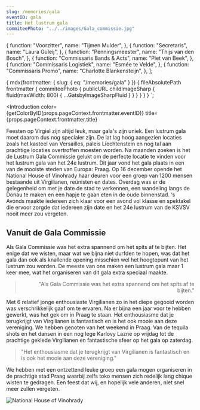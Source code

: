 ```yaml
---
slug: /memories/gala
eventID: gala
title: Het lustrum gala
commiteePhoto: "../../images/Gala_commissie.jpg"
---
```


  {
    function: "Voorzitter",
    name: "Tijmen Mulder",
  },
  {
    function: "Secretaris",
    name: "Laura Guleij",
  },
  {
    function: "Penningsmeester",
    name: "Thijs van den Bosch",
  },
  {
    function: "Commissaris Bands & Acts",
    name: "Piet van Beek",
  },
  {
    function: "Commissaris Logistiek",
    name: "Esmée te Velde",
  },
  {
    function: "Commissaris Promo",
    name: "Charlotte Blankensteijn",
  },
];


  {
    mdx(frontmatter: { slug: { eq: "/memories/gala" } }) {
      fileAbsolutePath
      frontmatter {
        commiteePhoto {
          publicURL
          childImageSharp {
            fluid(maxWidth: 800) {
              ...GatsbyImageSharpFluid
            }
          }
        }
      }
    }
  }
`;

<Introduction
  color={getColorByID(props.pageContext.frontmatter.eventID)}
  title={props.pageContext.frontmatter.title}
>
  Feesten op Virgiel zijn altijd leuk, maar gala's zijn uniek. Een lustrum gala
  moet daarom dus nog specialer zijn. De lat lag hoog aangezien locaties zoals
  het kasteel van Versailles, paleis Liechtenstein en nog tal aan prachtige
  locaties overtroffen moesten worden. Na maanden zoeken is het de Lustrum Gala
  Commissie gelukt om de perfecte locatie te vinden voor het lustrum gala van
  het 24e lustrum. Dit jaar vond het gala plaats in een van de mooiste steden
  van Europa: Praag. Op 16 december opende het National House of Vinohrady haar
  deuren voor een groep van 1200 mensen bestaande uit Virgilianen, reünisten en
  dates. Overdag was er de gelegenheid om met je date de stad te verkennen, een
  wandeling langs de Donau te maken en een hapje te gaan eten in de oude
  binnenstad. ‘s Avonds maakte iedereen zich klaar voor een avond vol klasse en
  spektakel die ervoor zorgde dat iedereen zijn date en het 24e lustrum van de
  KSVSV nooit meer zou vergeten.
</Introduction>

<Committee
  commiteeName="Gala Commissie"
  members={commissie}
  image={props.data.mdx.frontmatter.commiteePhoto}
/>

<MediaHighlighter event={props.pageContext.frontmatter.eventID} />

## Vanuit de Gala Commissie

Als Gala Commissie was het extra spannend om het spits af te bijten. Het enige
dat we wisten, maar wat we bijna niet durfden te hopen, was dat het gala dan
ook als knallende opening misschien wel het hoogtepunt van het lustrum zou
worden. De meeste van ons maken een lustrum gala maar 1 keer mee, wat het
organiseren van dit gala extra speciaal maakte.

<Blockquote align="right">
  "Als Gala Commissie was het extra spannend om het spits af te bijten."
</Blockquote>

Met 6 relatief jonge enthousiaste Virgilianen zo in het diepe gegooid worden
was verschrikkelijk gaaf om te ervaren. Na er bijna een jaar voor te hebben
gewerkt, was het gek om in Praag te staan. Het enthousiasme dat je terugkrijgt
van Virgilianen is fantastisch en is het ook mooie aan deze vereniging. We
hebben genoten van het weekend in Praag. Van de tequila shots en het dansen in
een nog lege Karlovy Lazne op vrijdag tot de prachtige geklede Virgilianen en
fantastische sfeer op het gala op zaterdag.

<Blockquote align="left">
  "Het enthousiasme dat je terugkrijgt van Virgilianen is fantastisch en is ook
  het mooie aan deze vereniging."
</Blockquote>

We hebben met een ontzettend leuke groep een gala mogen organiseren in de prachtige stad Praag waarbij zelfs toko
mensen zich redelijk lang chique wisten te gedragen. Een feest dat wij, en
hopelijk vele anderen, niet snel meer zullen vergeten.

![National House of Vinohrady](../../images/Gala_zaal.jpg)

<Feedback filePath={props.data.mdx.fileAbsolutePath} />
